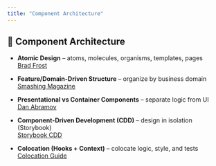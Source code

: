 ```yaml
---
title: "Component Architecture"
---
```


## 🧩 Component Architecture

- **Atomic Design** – atoms, molecules, organisms, templates, pages  
  [Brad Frost](https://bradfrost.com/blog/post/atomic-web-design/)

- **Feature/Domain-Driven Structure** – organize by business domain  
  [Smashing Magazine](https://www.smashingmagazine.com/2021/01/structuring-react-projects-folder-structure/)

- **Presentational vs Container Components** – separate logic from UI  
  [Dan Abramov](https://medium.com/@dan_abramov/smart-and-dumb-components-7ca2f9a7c7d0)

- **Component-Driven Development (CDD)** – design in isolation (Storybook)  
  [Storybook CDD](https://storybook.js.org/blog/component-driven-dev/)

- **Colocation (Hooks + Context)** – colocate logic, style, and tests  
  [Colocation Guide](https://tkdodo.eu/blog/colocation)